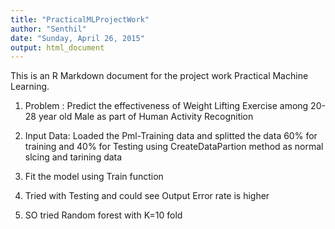 ```yaml
---
title: "PracticalMLProjectWork"
author: "Senthil"
date: "Sunday, April 26, 2015"
output: html_document
---
```


This is an R Markdown document for the project work Practical Machine Learning.

1. Problem : Predict the effectiveness of Weight Lifting Exercise among 20-28 year old Male as part of Human Activity Recognition

2. Input Data: 
Loaded the Pml-Training data and splitted the data 60% for training and 40% for Testing using CreateDataPartion method as normal slcing and tarining data


3. Fit the model using Train function

4. Tried with  Testing and could see Output Error rate is higher 

5. SO tried Random forest with K=10 fold 

